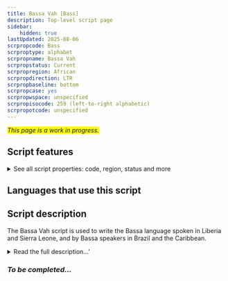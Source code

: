 ```yaml
---
title: Bassa Vah [Bass]
description: Top-level script page
sidebar:
    hidden: true
lastUpdated: 2025-08-06
scrpropcode: Bass
scrproptype: alphabet
scrpropname: Bassa Vah
scrpropstatus: Current
scrpropregion: African
scrpropdirection: LTR
scrpropbaseline: bottom
scrpropcase: yes
scrpropwspace: unspecified
scrpropisocode: 259 (left-to-right alphabetic)
scrpropotcode: unspecified
---
```


<span style='background-color:yellow'>_This page is a work in progress._</span>


## Script features

<details>
<summary> See all script properties: code, region, status and more</summary>
<ScriptInfo />
</details>

## Languages that use this script

<WsList script='Bass' wsMax='5' />

## Script description

The Bassa Vah script is used to write the Bassa language spoken in Liberia and Sierra Leone, and by Bassa speakers in Brazil and the Caribbean.

<details><summary>Read the full description...'</summary>_Not yet available._</details>

### _To be completed..._

